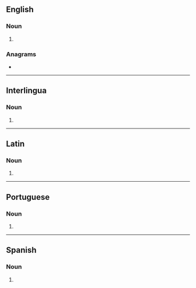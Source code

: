 {{also|Conchas}}
==English==

===Noun===
{{head|en|noun plural form}}

# {{plural of|concha|lang=en}}

===Anagrams===
* {{anagrams|en|a=acchnos|Chacons}}

----

==Interlingua==

===Noun===
{{head|ia|noun plural form}}

# {{plural of|concha|lang=ia}}

----

==Latin==

===Noun===
{{la-noun-form|conchās}}

# {{inflection of|concha||acc|p|lang=la}}

----

==Portuguese==

===Noun===
{{head|pt|noun plural form}}

# {{plural of|concha|lang=pt}}

----

==Spanish==

===Noun===
{{head|es|noun form}}

# {{plural of|concha|lang=es}}
